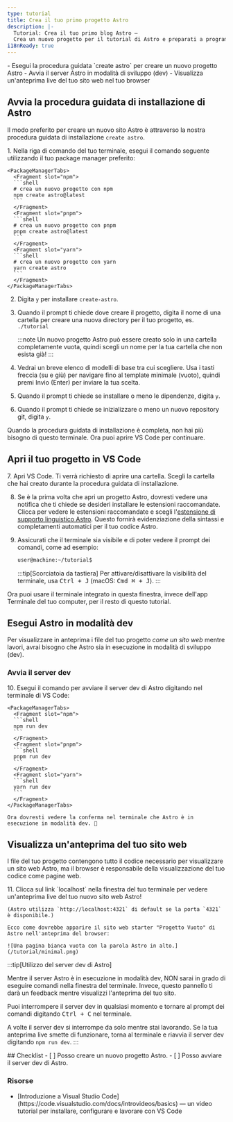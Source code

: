 ```yaml
---
type: tutorial
title: Crea il tuo primo progetto Astro
description: |-
  Tutorial: Crea il tuo primo blog Astro —
  Crea un nuovo progetto per il tutorial di Astro e preparati a programmare
i18nReady: true
---
```


<PreCheck>
  - Esegui la procedura guidata `create astro` per creare un nuovo progetto Astro
  - Avvia il server Astro in modalità di sviluppo (dev)
  - Visualizza un'anteprima live del tuo sito web nel tuo browser
</PreCheck>

## Avvia la procedura guidata di installazione di Astro

Il modo preferito per creare un nuovo sito Astro è attraverso la nostra procedura guidata di installazione `create astro`.

<Steps>
1. Nella riga di comando del tuo terminale, esegui il comando seguente utilizzando il tuo package manager preferito:

    <PackageManagerTabs>
      <Fragment slot="npm">
      ```shell
      # crea un nuovo progetto con npm
      npm create astro@latest
      ```
      </Fragment>
      <Fragment slot="pnpm">
      ```shell
      # crea un nuovo progetto con pnpm
      pnpm create astro@latest
      ```
      </Fragment>
      <Fragment slot="yarn">
      ```shell
      # crea un nuovo progetto con yarn
      yarn create astro
      ```
      </Fragment>
    </PackageManagerTabs>

2. Digita `y` per installare `create-astro`.
3. Quando il prompt ti chiede dove creare il progetto, digita il nome di una cartella per creare una nuova directory per il tuo progetto, es.
`./tutorial`

    :::note
    Un nuovo progetto Astro può essere creato solo in una cartella completamente vuota, quindi scegli un nome per la tua cartella che non esista già!
    :::

4. Vedrai un breve elenco di modelli di base tra cui scegliere. Usa i tasti freccia (su e giù) per navigare fino al template minimale (vuoto), quindi premi Invio (Enter) per inviare la tua scelta.

5. Quando il prompt ti chiede se installare o meno le dipendenze, digita `y`.

6. Quando il prompt ti chiede se inizializzare o meno un nuovo repository git, digita `y`.
</Steps>

Quando la procedura guidata di installazione è completa, non hai più bisogno di questo terminale. Ora puoi aprire VS Code per continuare.

## Apri il tuo progetto in VS Code

<Steps>
7. Apri VS Code. Ti verrà richiesto di aprire una cartella. Scegli la cartella che hai creato durante la procedura guidata di installazione.

8. Se è la prima volta che apri un progetto Astro, dovresti vedere una notifica che ti chiede se desideri installare le estensioni raccomandate. Clicca per vedere le estensioni raccomandate e scegli l'[estensione di supporto linguistico Astro](https://marketplace.visualstudio.com/items?itemName=astro-build.astro-vscode). Questo fornirà evidenziazione della sintassi e completamenti automatici per il tuo codice Astro.

9. Assicurati che il terminale sia visibile e di poter vedere il prompt dei comandi, come ad esempio:

    ```sh
    user@machine:~/tutorial$
    ```

    :::tip[Scorciatoia da tastiera]
    Per attivare/disattivare la visibilità del terminale, usa <kbd>Ctrl + J</kbd> (macOS: <kbd>Cmd ⌘ + J</kbd>).
    :::
</Steps>

Ora puoi usare il terminale integrato in questa finestra, invece dell'app Terminale del tuo computer, per il resto di questo tutorial.



## Esegui Astro in modalità dev

Per visualizzare in anteprima i file del tuo progetto _come un sito web_ mentre lavori, avrai bisogno che Astro sia in esecuzione in modalità di sviluppo (dev).

### Avvia il server dev

<Steps>
10. Esegui il comando per avviare il server dev di Astro digitando nel terminale di VS Code:

    <PackageManagerTabs>
      <Fragment slot="npm">
      ```shell
      npm run dev
      ```
      </Fragment>
      <Fragment slot="pnpm">
      ```shell
      pnpm run dev
      ```
      </Fragment>
      <Fragment slot="yarn">
      ```shell
      yarn run dev
      ```
      </Fragment>
    </PackageManagerTabs>

    Ora dovresti vedere la conferma nel terminale che Astro è in esecuzione in modalità dev. 🚀
</Steps>

## Visualizza un'anteprima del tuo sito web

I file del tuo progetto contengono tutto il codice necessario per visualizzare un sito web Astro, ma il browser è responsabile della visualizzazione del tuo codice come pagine web.

<Steps>
11. Clicca sul link `localhost` nella finestra del tuo terminale per vedere un'anteprima live del tuo nuovo sito web Astro!

    (Astro utilizza `http://localhost:4321` di default se la porta `4321` è disponibile.)

    Ecco come dovrebbe apparire il sito web starter "Progetto Vuoto" di Astro nell'anteprima del browser:

    ![Una pagina bianca vuota con la parola Astro in alto.](/tutorial/minimal.png)

</Steps>

:::tip[Utilizzo del server dev di Astro]

Mentre il server Astro è in esecuzione in modalità dev, NON sarai in grado di eseguire comandi nella finestra del terminale. Invece, questo pannello ti darà un feedback mentre visualizzi l'anteprima del tuo sito.

Puoi interrompere il server dev in qualsiasi momento e tornare al prompt dei comandi digitando <kbd>Ctrl + C</kbd> nel terminale.

A volte il server dev si interrompe da solo mentre stai lavorando. Se la tua anteprima live smette di funzionare, torna al terminale e riavvia il server dev digitando `npm run dev`.
:::

<Box icon="check-list">
## Checklist

<Checklist>
- [ ] Posso creare un nuovo progetto Astro.
- [ ] Posso avviare il server dev di Astro.
</Checklist>
</Box>

### Risorse

- <p>[Introduzione a Visual Studio Code](https://code.visualstudio.com/docs/introvideos/basics) <Badge class="neutral-badge" text="external" /> — un video tutorial per installare, configurare e lavorare con VS Code</p>
